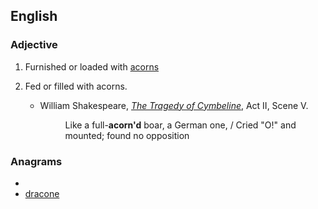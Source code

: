==English==

===Adjective===
{{en-adj|-}}

# Furnished or loaded with [[acorn]]s
# {{rare}} Fed or filled with acorns.
#* William Shakespeare, ''[[wikisource:The Tragedy of Cymbeline|The Tragedy of Cymbeline]]'', Act II, Scene V.
#*:     Like a full-'''acorn'd''' boar, a German one, / Cried "O!" and mounted; found no opposition

===Anagrams===
* {{alphagram|acdenor}}
* [[dracone#English|dracone]]